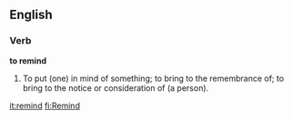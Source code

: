 ==English==

===Verb===

'''to remind'''

#To put (one) in mind of something; to bring to the remembrance of; to bring to the notice or consideration of (a person).

[[it:remind]]
[[fi:Remind]]